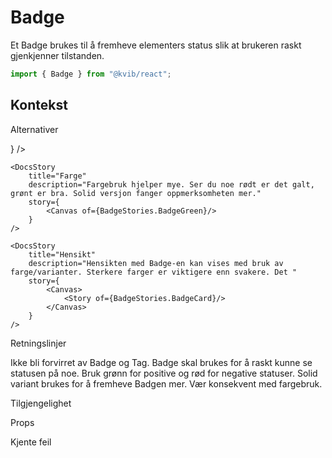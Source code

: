 
<Meta title="Komponenter/Data Display/Badge" />

# Badge

Et Badge brukes til å fremheve elementers status slik at brukeren raskt gjenkjenner tilstanden.


```jsx
import { Badge } from "@kvib/react";
```
## Kontekst

<DocsHeading>Alternativer</DocsHeading>


<DocsStoriesContainer>
    <DocsStory
        title="Beskrivelse"
        description="Badge skal inneholde en kort tekst som beskrivelse."
        story={<Canvas of={BadgeStories.BadgeTexts} />}
    />

    <DocsStory
        title="Farge"
        description="Fargebruk hjelper mye. Ser du noe rødt er det galt, grønt er bra. Solid versjon fanger oppmerksomheten mer."
        story={
            <Canvas of={BadgeStories.BadgeGreen}/>
        }
    />

    <DocsStory
        title="Hensikt"
        description="Hensikten med Badge-en kan vises med bruk av farge/varianter. Sterkere farger er viktigere enn svakere. Det "
        story={
            <Canvas>
                <Story of={BadgeStories.BadgeCard}/>
            </Canvas>
        }
    />

</DocsStoriesContainer>


<DocsHeading>Retningslinjer</DocsHeading>

Ikke bli forvirret av Badge og Tag. Badge skal brukes for å raskt kunne se statusen på noe. Bruk grønn for positive og rød for negative statuser.
Solid variant brukes for å fremheve Badgen mer. Vær konsekvent med fargebruk.

<DocsHeading>Tilgjengelighet</DocsHeading>


<DocsHeading>Props</DocsHeading>

<Canvas of={BadgeStories.Badge} />
<Controls of={BadgeStories.Badge} />

<DocsHeading>Kjente feil</DocsHeading>